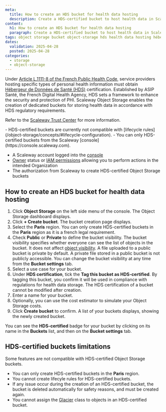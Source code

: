 ```yaml
---
meta:
  title: How to create an HDS bucket for health data hosting
  description: Create a HDS-certified bucket to host health data in Scaleway Object Storage.
content:
  h1: How to create an HDS bucket for health data hosting
  paragraph: Create a HDS-certified bucket to host health data in Scaleway Object Storage.
tags: object storage bucket object-storage hds health data hosting hébergement hébergeur de données de santé 
dates:
  validation: 2025-04-28
  posted: 2025-04-28
categories:
  - storage
  - object-storage
---
```


Under [Article L.1111-8 of the French Public Health Code](https://www.legifrance.gouv.fr/codes/article_lc/LEGIARTI000049571347), service providers hosting specific types of personal health information must obtain [Hébergeur de Données de Santé (HDS)](https://esante.gouv.fr/produits-services/hds) certification. Established by ASIP Santé, the French Digital Health Agency, HDS sets a framework to enhance the security and protection of PHI. Scaleway Object Storage enables the creation of dedicated buckets for storing health data in accordance with HDS regulatory requirements.

Refer to the [Scaleway Trust Center](https://security.scaleway.com/) for more information.

<Message type="important">
- HDS-certified buckets are currently not compatible with [lifecycle rules](/object-storage/concepts/#lifecycle-configuration).
- You can only HDS-certified buckets from the Scaleway [console](https://console.scaleway.com).
</Message>

<Macro id="requirements" />

- A Scaleway account logged into the [console](https://console.scaleway.com)
- [Owner](/iam/concepts/#owner) status or [IAM permissions](/iam/concepts/#permission) allowing you to perform actions in the intended Organization
- The authorization from Scaleway to create HDS-certified Object Storage buckets

## How to create an HDS bucket for health data hosting

1. Click **Object Storage** on the left side menu of the console. The Object Storage dashboard displays.
2. Click **+ Create bucket**. The bucket creation page displays.
3. Select the **Paris** region.
    <Message type="note">
    You can only create HDS-certified buckets in the **Paris** region as it is a french legal requirement.
    </Message>
4. Check **Public** or **Private** to define the bucket visibility. The bucket visibility specifies whether everyone can see the list of objects in the bucket. It does not affect [object visibility](/object-storage/concepts/#visibility).
    <Message type="note">
      A file uploaded to a public bucket is private by default.
      A private file stored in a public bucket is not publicly accessible.
      You can change the bucket visibility at any time from the **Bucket settings** tab.
    </Message>
5. Select a use case for your bucket.
6. Under **HDS certification**, tick the **Tag this bucket as HDS-certified**.
    <Message type="note">
    By tagging this bucket, you confirm it will be used in compliance with regulations for health data storage. The HDS certification of a bucket cannot be modified after creation.
    </Message>
8. Enter a name for your bucket.
9. Optionally, you can use the cost estimator to simulate your Object Storage costs.
10. Click **Create bucket** to confirm. A list of your buckets displays, showing the newly created bucket.

You can see the **HDS-certified** badge for your bucket by clicking on its name in the **Buckets** list, and then on the **Bucket settings** tab.

## HDS-certified buckets limitations

Some features are not compatible with HDS-certified Object Storage buckets.

- You can only create HDS-certified buckets in the **Paris** region.
- You cannot create lifecyle rules for HDS-certified buckets.
- If any issue occur during the creation of an HDS-certified bucket, the bucket is deleted automatically for safety reasons, and must be created again.
- You cannot assign the [Glacier](/object-storage/concepts/#storage-class) class to objects in an HDS-certified bucket.
